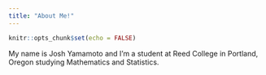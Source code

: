 ```yaml
---
title: "About Me!"
---
```


```r
knitr::opts_chunk$set(echo = FALSE)
```

My name is Josh Yamamoto and I'm a student at Reed College in Portland, Oregon studying Mathematics and Statistics.
